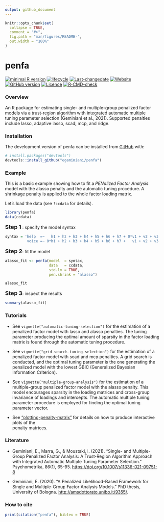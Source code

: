 ```yaml
---
output: github_document
---
```


<!-- README.md is generated from README.Rmd. Please edit that file -->

```r
knitr::opts_chunk$set(
  collapse = TRUE,
  comment = "#>",
  fig.path = "man/figures/README-",
  out.width = "100%"
)
```

# penfa

<!-- badges: start -->

[![minimal R
version](https://img.shields.io/badge/R%3E%3D-3.5.0-6666ff.svg)](https://cran.r-project.org/)
[![lifecycle](https://img.shields.io/badge/lifecycle-maturing-blue.svg)](https://lifecycle.r-lib.org/articles/stages.html)
[![Last-changedate](https://img.shields.io/badge/last%20change-`r gsub('-', '--', Sys.Date())`-brightgreen.svg)](https://github.com/egeminiani/penfa/commits/main)
[![Website](https://img.shields.io/badge/website-penfa-orange.svg?colorB=E91E63)](https://egeminiani.github.io/penfa/)
[![GitHub
version](https://img.shields.io/badge/GitHub-0.0.0.9000-orange.svg?style=flat-square)](https://github.com/egeminiani/penfa/)
[![Licence](https://img.shields.io/badge/licence-GPL--3-blue.svg)](https://www.gnu.org/licenses/gpl-3.0.en.html)
[![R-CMD-check](https://github.com/egeminiani/penfa/workflows/R-CMD-check/badge.svg)](https://github.com/egeminiani/penfa/actions)
<!-- badges: end -->

### Overview

An R package for estimating single- and multiple-group penalized factor models
via a trust-region algorithm with integrated automatic multiple tuning parameter
selection (Geminiani et al., 2021). Supported penalties include lasso, adaptive
lasso, scad, mcp, and ridge.

### Installation

The development version of penfa can be installed from
[GitHub](https://github.com/) with:

``` r
# install.packages("devtools")
devtools::install_github("egeminiani/penfa")
```
### Example

This is a basic example showing how to fit a *PENalized Factor Analysis* model
with the alasso penalty and the automatic tuning procedure. A shrinkage penalty 
is applied to the whole factor loading matrix.

Let's load the data (see `?ccdata` for details).

```r
library(penfa)
data(ccdata)
```

<font size="4">**Step 1**</font> : specify the model syntax

```r
syntax = 'help  =~   h1 + h2 + h3 + h4 + h5 + h6 + h7 + 0*v1 + v2 + v3 + v4 + v5
          voice =~ 0*h1 + h2 + h3 + h4 + h5 + h6 + h7 +   v1 + v2 + v3 + v4 + v5'
```

<font size="4">**Step 2**</font>: fit the model

```r
alasso_fit <- penfa(model  = syntax,
                    data   = ccdata,
                    std.lv = TRUE,
                    pen.shrink = "alasso")
```


```r
alasso_fit
```

<font size="4">**Step 3**</font>: inspect the results

```r
summary(alasso_fit)
```


### Tutorials

* See `vignette("automatic-tuning-selection")` for the estimation of a penalized
factor model with lasso and alasso penalties. The tuning parameter producing the
optimal amount of sparsity in the factor loading matrix is found through the
automatic tuning procedure.
 
* See `vignette("grid-search-tuning-selection")` for the estimation of a
penalized factor model with scad and mcp penalties. A grid search is conducted,
and the optimal tuning parameter is the one generating the penalized model with
the lowest GBIC (Generalized Bayesian Information Criterion).

* See `vignette("multiple-group-analysis")` for the estimation of a
multiple-group penalized factor model with the alasso penalty. This model
encourages sparsity in the loading matrices and cross-group invariance of
loadings and intercepts. The automatic multiple tuning parameter procedure is
employed for finding the optimal tuning parameter vector.

* See ["plotting-penalty-matrix"](https://egeminiani.github.io/penfa/articles/articles/plotting-penalty-matrix.html) for details on how to produce interactive plots of the  
penalty matrices.


### Literature

* Geminiani, E., Marra, G., & Moustaki, I. (2021). "Single- and Multiple-Group
Penalized Factor Analysis: A Trust-Region Algorithm Approach with Integrated
Automatic Multiple Tuning Parameter Selection." Psychometrika, 86(1), 65-95. [https://doi.org/10.1007/s11336-021-09751-8](https://doi.org/10.1007/s11336-021-09751-8)

* Geminiani, E. (2020). "A Penalized Likelihood-Based Framework for Single and
Multiple-Group Factor Analysis Models." PhD thesis, University of Bologna.
[http://amsdottorato.unibo.it/9355/](http://amsdottorato.unibo.it/9355/).


### How to cite

```r
print(citation("penfa"), bibtex = TRUE)
```

